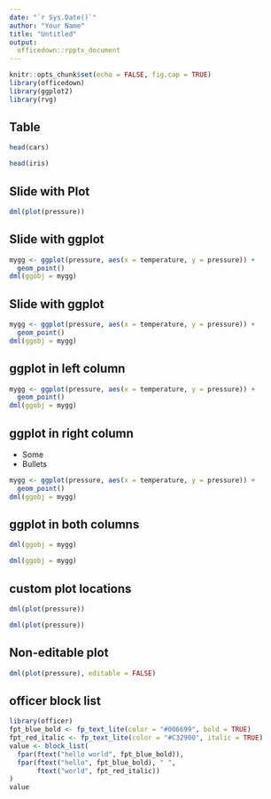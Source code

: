 ```yaml
---
date: "`r Sys.Date()`"
author: "Your Name"
title: "Untitled"
output: 
  officedown::rpptx_document
---
```


```r
knitr::opts_chunk$set(echo = FALSE, fig.cap = TRUE)
library(officedown)
library(ggplot2)
library(rvg)
```

## Table

```r
head(cars)
```

```r
head(iris)
```

## Slide with Plot

```r
dml(plot(pressure))
```

## Slide with ggplot

```r
mygg <- ggplot(pressure, aes(x = temperature, y = pressure)) +
  geom_point()
dml(ggobj = mygg)
```

## Slide with ggplot

```r
mygg <- ggplot(pressure, aes(x = temperature, y = pressure)) +
  geom_point()
dml(ggobj = mygg)
``` 

## ggplot in left column

```r
mygg <- ggplot(pressure, aes(x = temperature, y = pressure)) +
  geom_point()
dml(ggobj = mygg)
``` 

## ggplot in right column


- Some
- Bullets

```r
mygg <- ggplot(pressure, aes(x = temperature, y = pressure)) +
  geom_point()
dml(ggobj = mygg)
``` 

## ggplot in both columns


```r
dml(ggobj = mygg)
``` 

```r
dml(ggobj = mygg)
``` 


## custom plot locations


```r
dml(plot(pressure))
```

```r
dml(plot(pressure))
```

## Non-editable plot


```r
dml(plot(pressure), editable = FALSE)
```

## officer block list

```r
library(officer)
fpt_blue_bold <- fp_text_lite(color = "#006699", bold = TRUE)
fpt_red_italic <- fp_text_lite(color = "#C32900", italic = TRUE)
value <- block_list(
  fpar(ftext("hello world", fpt_blue_bold)),
  fpar(ftext("hello", fpt_blue_bold), " ",
       ftext("world", fpt_red_italic))
)
value
```

